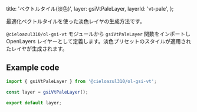 
  title: 'ベクトルタイル(淡色)',
  layer: gsiVtPaleLayer,
  layerId: 'vt-pale',
};

最適化ベクトルタイルを使った淡色レイヤの生成方法です。

`@cieloazul310/ol-gsi-vt` モジュールから `gsiVtPaleLayer` 関数をインポートし OpenLayers レイヤーとして定義します。淡色プリセットのスタイルが適用されたレイヤが生成されます。

## Example code

```ts
import { gsiVtPaleLayer } from '@cieloazul310/ol-gsi-vt';

const layer = gsiVtPaleLayer();

export default layer;
```

